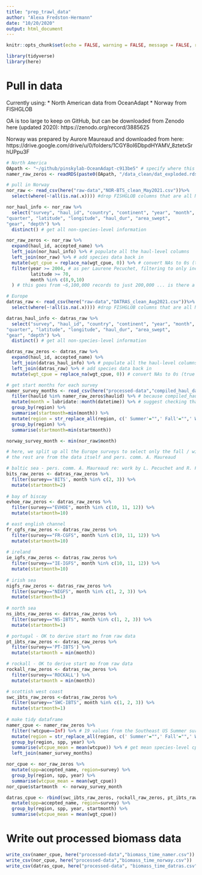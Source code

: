 ```yaml
---
title: "prep_trawl_data"
author: "Alexa Fredston-Hermann"
date: "10/20/2020"
output: html_document
---
```


```r
knitr::opts_chunk$set(echo = FALSE, warning = FALSE, message = FALSE, results=FALSE, eval=TRUE)
```

```r
library(tidyverse)
library(here)
```

# Pull in data 

Currently using:
* North American data from OceanAdapt
* Norway from FISHGLOB

OA is too large to keep on GitHub, but can be downloaded from Zenodo here (updated 2020): https://zenodo.org/record/3885625 

Norway was prepared by Aurore Maureaud and downloaded from here: https://drive.google.com/drive/u/0/folders/1CGY8oI6DbpdHYAMV_8ztetxSrhUPpu3F 

```r
# North America
OApath <- "~/github/pinskylab-OceanAdapt-c913be5" # specify where this directory is stored on your machine 
namer_raw_zeros <- readRDS(paste0(OApath, "/data_clean/dat_exploded.rds")) # pull in the entire dataset with zeros representing true absences; think this is based on the list of common species in all-regions-trimmed 

# pull in Norway
nor_raw <- read_csv(here("raw-data","NOR-BTS_clean_May2021.csv"))%>% 
  select(where(~!all(is.na(.x)))) #drop FISHGLOB columns that are all NAs for this survey

nor_haul_info <- nor_raw %>% 
  select("survey", "haul_id", "country", "continent", "year", "month", 
"quarter", "latitude", "longitude", "haul_dur", "area_swept", 
"gear", "depth") %>% 
  distinct() # get all non-species-level information

nor_raw_zeros <- nor_raw %>% 
  expand(haul_id, accepted_name) %>% 
  left_join(nor_haul_info) %>% # populate all the haul-level columns 
  left_join(nor_raw) %>% # add species data back in
  mutate(wgt_cpue = replace_na(wgt_cpue, 0)) %>% # convert NAs to 0s (true absences)
  filter(year >= 2004, # as per Laurene Pecuchet, filtering to only include the Barents Sea autumn survey in years with a standardized survey methodology
         latitude >= 70,
         month %in% c(8,9,10)
  ) # this goes from ~6,100,000 records to just 200,000 ... is there a way to use the rest of the data? (or maybe they're artefacts of the expansion -- e.g., species that are only in the Norwegian Sea?)

# Europe
datras_raw <- read_csv(here("raw-data","DATRAS_clean_Aug2021.csv"))%>% 
  select(where(~!all(is.na(.x)))) #drop FISHGLOB columns that are all NAs for this survey

datras_haul_info <- datras_raw %>% 
  select("survey", "haul_id", "country", "continent", "year", "month", 
"quarter", "latitude", "longitude", "haul_dur", "area_swept", 
"gear", "depth") %>% 
  distinct() # get all non-species-level information

datras_raw_zeros <- datras_raw %>% 
  expand(haul_id, accepted_name) %>% 
  left_join(datras_haul_info) %>% # populate all the haul-level columns 
  left_join(datras_raw) %>% # add species data back in
  mutate(wgt_cpue = replace_na(wgt_cpue, 0)) # convert NAs to 0s (true absences)
```

```r
# get start months for each survey 
namer_survey_months <- read_csv(here("processed-data","compiled_haul_data.csv")) %>% # starting with the haul data because oceanadapt outputs do not retain the date or month
  filter(haulid %in% namer_raw_zeros$haulid) %>% # because compiled_haul_data has no QA/QC checks, need to drop the hauls that aren't in the actual data (which has been QA/QCed) before getting the start months!
  mutate(month = lubridate::month(datetime)) %>% # suggest checking that there are no december entries here, and if there are, ensure that they're fall surveys not winter, so they don't represent start months! for NAmer this is the case for GoMx and NEUS
  group_by(region) %>% 
  summarise(startmonth=min(month)) %>% 
  mutate(region = str_replace_all(region, c(' Summer'="",' Fall'="",' Winter'="",' Spring'="",' Triennial'="", ' Annual'=""))) %>% 
  group_by(region) %>% 
  summarise(startmonth=min(startmonth))

norway_survey_month <- min(nor_raw$month)

# here, we split up all the Europe surveys to select only the fall / winter surveys and correctly assign start months # most are from the supplementary material for Maureaud et al. 10.1098/rspb.2019.1189
# the rest are from the data itself and pers. comm. A. Maureaud

# baltic sea - pers. comm. A. Maureaud re: work by L. Pecuchet and R. Frelat
bits_raw_zeros <- datras_raw_zeros %>% 
  filter(survey=='BITS', month %in% c(2, 3)) %>% 
  mutate(startmonth=2)
  
# bay of biscay
evhoe_raw_zeros <- datras_raw_zeros %>% 
  filter(survey=="EVHOE", month %in% c(10, 11, 12)) %>% 
  mutate(startmonth=10)

# east english channel
fr_cgfs_raw_zeros <- datras_raw_zeros %>% 
  filter(survey=="FR-CGFS", month %in% c(10, 11, 12)) %>% 
  mutate(startmonth=10)
  
# ireland
ie_igfs_raw_zeros <- datras_raw_zeros %>% 
  filter(survey=="IE-IGFS", month %in% c(10, 11, 12)) %>% 
  mutate(startmonth=10)
  
# irish sea
nigfs_raw_zeros <- datras_raw_zeros %>% 
  filter(survey=="NIGFS", month %in% c(1, 2, 3)) %>% 
  mutate(startmonth=1)
  
# north sea
ns_ibts_raw_zeros <- datras_raw_zeros %>% 
  filter(survey=="NS-IBTS", month %in% c(1, 2, 3)) %>% 
  mutate(startmonth=1)

# portugal - OK to derive start mo from raw data
pt_ibts_raw_zeros <- datras_raw_zeros %>% 
  filter(survey=='PT-IBTS') %>% 
  mutate(startmonth = min(month))

# rockall - OK to derive start mo from raw data
rockall_raw_zeros <- datras_raw_zeros %>% 
  filter(survey=='ROCKALL') %>% 
  mutate(startmonth = min(month))

# scottish west coast
swc_ibts_raw_zeros <-datras_raw_zeros %>% 
  filter(survey=="SWC-IBTS", month %in% c(1, 2, 3)) %>% 
  mutate(startmonth=1)
  
# make tidy dataframe 
namer_cpue <- namer_raw_zeros %>% 
  filter(!wtcpue==Inf) %>% # 19 values from the Southeast US Summer survey in 1992 have values of Inf for some reason
  mutate(region = str_replace_all(region, c(' Summer'="",' Fall'="",' Winter'="",' Spring'="",' Triennial'="", ' Annual'=""))) %>% # get rid of seasons so that the different seasonal surveys in each region look like replicates of one regional survey
  group_by(region, spp, year) %>% 
  summarise(wtcpue_mean = mean(wtcpue)) %>% # get mean species-level cpue for that region and year across all hauls in the region
  left_join(namer_survey_months)

nor_cpue <- nor_raw_zeros %>% 
  mutate(spp=accepted_name, region=survey) %>% 
  group_by(region, spp, year) %>% 
  summarise(wtcpue_mean = mean(wgt_cpue))
nor_cpue$startmonth  <- norway_survey_month

datras_cpue <- rbind(swc_ibts_raw_zeros, rockall_raw_zeros, pt_ibts_raw_zeros, ns_ibts_raw_zeros, nigfs_raw_zeros, ie_igfs_raw_zeros, fr_cgfs_raw_zeros, evhoe_raw_zeros, bits_raw_zeros) %>% 
  mutate(spp=accepted_name, region=survey) %>% 
  group_by(region, spp, year, startmonth) %>% 
  summarise(wtcpue_mean = mean(wgt_cpue))
```

# Write out processed biomass data

```r
write_csv(namer_cpue, here("processed-data","biomass_time_namer.csv"))
write_csv(nor_cpue, here("processed-data","biomass_time_norway.csv"))
write_csv(datras_cpue, here("processed-data", "biomass_time_datras.csv"))
```

